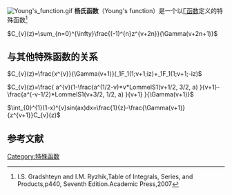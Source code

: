 [[File:Young's_function.gif|thumb]]
'''杨氏函数'''（Young's function）是一个以[[Γ函数|Γ函数]]定义的特殊函数<ref>I.S. Gradshteyn and I.M. Ryzhik,Table of Integrals, Series, and Products,p440, Seventh Edition.Academic  Press,2007</ref>

<math>C_{v}(z)=\sum_{n=0}^{\infty}\frac{(-1)^{n}z^{v+2n}}{\Gamma(v+2n+1)}</math>

==与其他特殊函数的关系==
<math>C_{v}(z)=\frac{x^{v}}{\Gamma(v+1)}(_1F_1(1;v+1;iz)+_1F_1(1;v+1;-iz)</math>

<math>C_{v}(z)=\frac{  a^{v}(1-\frac{a^(1/2-v)*v*LommelS1(v+1/2, 3/2, a)    }{v+1}-\frac{a^(-v-1/2)*LommelS1(v+3/2, 1/2, a)   }{v+1}       }{\Gamma(v+1)}</math>

<math>\int_{0}^{1}(1-x)^{v}sin(ax)dx=\frac{1}{z}-\frac{\Gamma(v+1)}{z^{v+1}}C_{v}(z)</math>

==参考文献==
<references/>


[[Category:特殊函数|Category:特殊函数]]